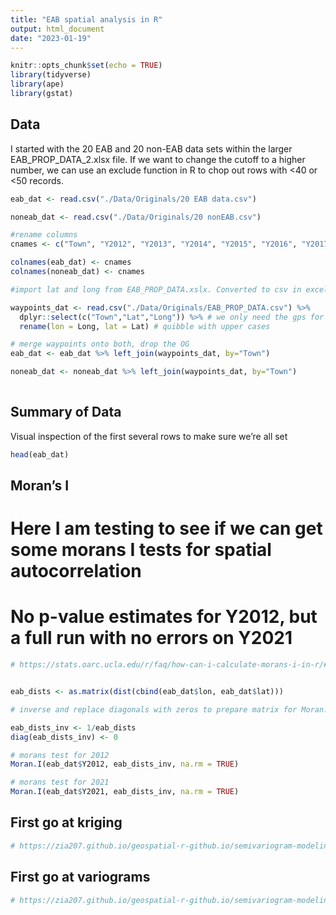 ```yaml
---
title: "EAB spatial analysis in R"
output: html_document
date: "2023-01-19"
---
```


```r
knitr::opts_chunk$set(echo = TRUE)
library(tidyverse)
library(ape)
library(gstat)
```

## Data

I started with the 20 EAB and 20 non-EAB data sets within the larger EAB_PROP_DATA_2.xlsx file. If we want to change the cutoff to a higher number, we can use an exclude function in R to chop out rows with <40 or <50 records.


```r


eab_dat <- read.csv("./Data/Originals/20 EAB data.csv")

noneab_dat <- read.csv("./Data/Originals/20 nonEAB.csv")

#rename columns
cnames <- c("Town", "Y2012", "Y2013", "Y2014", "Y2015", "Y2016", "Y2017", "Y2018", "Y2019", "Y2020", "Y2021", "Y2022", "Totals")

colnames(eab_dat) <- cnames
colnames(noneab_dat) <- cnames

#import lat and long from EAB_PROP_DATA.xslx. Converted to csv in excel to avoid import issues

waypoints_dat <- read.csv("./Data/Originals/EAB_PROP_DATA.csv") %>% 
  dplyr::select(c("Town","Lat","Long")) %>% # we only need the gps for towns from this dataset
  rename(lon = Long, lat = Lat) # quibble with upper cases

# merge waypoints onto both, drop the OG
eab_dat <- eab_dat %>% left_join(waypoints_dat, by="Town") 

noneab_dat <- noneab_dat %>% left_join(waypoints_dat, by="Town")
   
```

## Summary of Data

Visual inspection of the first several rows to make sure we're all set

```r
head(eab_dat)

```

## Moran's I

# Here I am testing to see if we can get some morans I tests for spatial autocorrelation
# No p-value estimates for Y2012, but a full run with no errors on Y2021

```r
# https://stats.oarc.ucla.edu/r/faq/how-can-i-calculate-morans-i-in-r/#:~:text=Moran's%20I%20is%20a%20measure,and%20then%20library(ape).


eab_dists <- as.matrix(dist(cbind(eab_dat$lon, eab_dat$lat)))

# inverse and replace diagonals with zeros to prepare matrix for Moran.I

eab_dists_inv <- 1/eab_dists
diag(eab_dists_inv) <- 0

# morans test for 2012
Moran.I(eab_dat$Y2012, eab_dists_inv, na.rm = TRUE)

# morans test for 2021
Moran.I(eab_dat$Y2021, eab_dists_inv, na.rm = TRUE)

```

## First go at kriging

```r
# https://zia207.github.io/geospatial-r-github.io/semivariogram-modeling.html


```


## First go at variograms

```r
# https://zia207.github.io/geospatial-r-github.io/semivariogram-modeling.html


```
